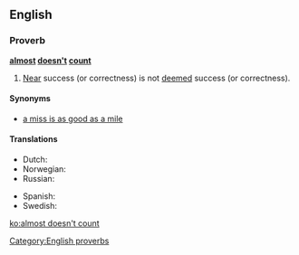 ==English==
===Proverb===
'''[[almost]] [[doesn't]] [[count]]'''
#[[near|Near]] success (or correctness) is not [[deem]]ed success (or correctness).
====Synonyms====
*[[a miss is as good as a mile]]

====Translations====
{{trans-top|Near success (or correctness) is not deemed success (or correctness)}}
* Dutch: {{t|nl|bijna telt niet}}
* Norwegian: {{t|no|nesten holder ikke}}
* Russian: {{t|ru|почти не считается}}
{{trans-mid}}
* Spanish: {{t|es|Los casis no cuentan}}
* Swedish: {{t+|sv|nära skjuter ingen hare}}
{{trans-bottom}}

[[Category:English proverbs]]

[[ko:almost doesn't count]]